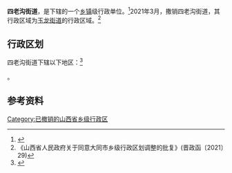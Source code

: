 {{中国乡级行政区|14/02/03/006/000
| 电话区号 = 352
}}

'''四老沟街道'''，是{{PRC admin/fullname|14/02/03/006/000|3}}下辖的一个[[乡镇|乡镇]]级行政单位。<ref>{{PRC admin/ref sgc|{{PRC admin/parent|14/02/03/006/000}}}}</ref>2021年3月，撒销四老沟街道，其行政区域为[[玉龙街道_(大同市)|玉龙街道]]的行政区域。<ref>《山西省人民政府关于同意大同市乡级行政区划调整的批复》(晋政函〔2021〕29)</ref>

== 行政区划 ==

四老沟街道下辖以下地区：<ref>{{PRC admin/ref sgc|14/02/03/006/000}}</ref>

{{PRC admin/children|14/02/03/006/000}}。

== 参考资料 ==

{{reflist}}

{{行政区划小作品}}
{{PRC admin/navcat|14/02/03/006/000}}

[[Category:已撤销的山西省乡级行政区|Category:已撤销的山西省乡级行政区]]